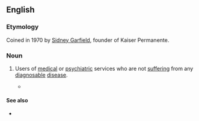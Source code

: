 ==English==

===Etymology===
Coined in 1970 by [[w:Sidney R. Garfield|Sidney Garfield]], founder of Kaiser Permanente.

===Noun===
{{en-plural noun}}

# {{lb|en|medicine}} Users of [[medical]] or [[psychiatric]] services who are not [[suffer]]ing from any [[diagnosable]] [[disease]].
#* {{quote-book|en|year=1987|author=Kathy J. Harowski|chapter=The Worried Well: Maximizing Coping in the Face of AIDS|title=Psychotherapy With Homosexual Men and Women|url=http://books.google.com/books?id=NfXmSHMDIBgC|page=302|isbn=0866566384
|passage="In cities with a high and more visible number of men becoming sick and dying from AIDS, the '''worried well''' report panic attacks, somatic preoccupations, and difficulty functioning on the job because of obsessional worrying about the syndrome."}}

====See also====
* {{l|en|hypochondria}}